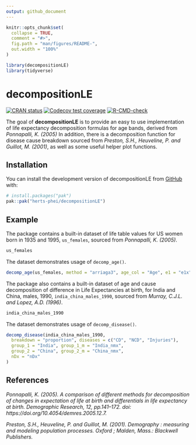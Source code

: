 ```yaml
---
output: github_document
---
```


<!-- README.md is generated from README.Rmd. Please edit that file -->

```r
knitr::opts_chunk$set(
  collapse = TRUE,
  comment = "#>",
  fig.path = "man/figures/README-",
  out.width = "100%"
)

library(decompositionLE)
library(tidyverse)
```

# decompositionLE

<!-- badges: start -->
[![CRAN status](https://www.r-pkg.org/badges/version/decompositionLE)](https://CRAN.R-project.org/package=decompositionLE)
[![Codecov test coverage](https://codecov.io/gh/herts-phei/decompositionLE/graph/badge.svg)](https://app.codecov.io/gh/herts-phei/decompositionLE)
[![R-CMD-check](https://github.com/herts-phei/decompositionLE/actions/workflows/R-CMD-check.yaml/badge.svg)](https://github.com/herts-phei/decompositionLE/actions/workflows/R-CMD-check.yaml)
<!-- badges: end -->

The goal of **decompositionLE** is to provide an easy to use implementation of life expectancy decomposition formulas for age bands, derived from *Ponnapalli, K. (2005)* In addition, there is a decomposition function for disease cause breakdown sourced from *Preston, S.H., Heuveline, P. and Guillot, M. (2001)*, as well as some useful helper plot functions.

## Installation

You can install the development version of decompositionLE from [GitHub](https://github.com/) with:

``` r
# install.packages("pak")
pak::pak("herts-phei/decompositionLE")
```

## Example

The package contains a built-in dataset of life table values for US women born in 1935 and 1995, `us_females`, sourced from *Ponnapalli, K. (2005)*.

```r
us_females
```

The dataset demonstrates usage of `decomp_age()`.

```r
decomp_age(us_females, method = "arriaga3", age_col = "Age", e1 = "e1x", e2 = "e2x", l1 = "l1x", l2 = "l2x")
```

The package also contains a built-in dataset of age and cause decomposition of difference in Life Expectancies at birth, for India and China, males, 1990, `india_china_males_1990`, sourced from *Murray, C.J.L. and Lopez, A.D. (1996)*.

```r
india_china_males_1990
```

The dataset demonstrates usage of `decomp_disease()`.

```r
decomp_disease(india_china_males_1990,
  breakdown = "proportion", diseases = c("CD", "NCD", "Injuries"),
  group_1 = "India", group_1_m = "India_nmx", 
  group_2 = "China", group_2_m = "China_nmx", 
  nDx = "nDx"
)
```

## References

*Ponnapalli, K. (2005). A comparison of different methods for decomposition of changes in expectation of life at birth and differentials in life expectancy at birth. Demographic Research, 12, pp.141–172. doi: https://doi.org/10.4054/demres.2005.12.7.*

*Preston, S.H., Heuveline, P. and Guillot, M. (2001). Demography : measuring and modeling population processes. Oxford ; Malden, Mass.: Blackwell Publishers.*
